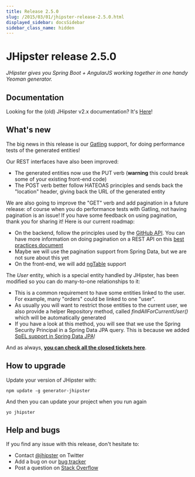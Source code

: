 ```yaml
---
title: Release 2.5.0
slug: /2015/03/01/jhipster-release-2.5.0.html
displayed_sidebar: docsSidebar
sidebar_class_name: hidden
---
```


JHipster release 2.5.0
==================

*JHipster gives you Spring Boot + AngularJS working together in one handy Yeoman generator.*

Documentation
----------

Looking for the (old) JHipster v2.x documentation? It's [Here](/documentation-archive)!

What's new
----------

The big news in this release is our [Gatling](http://gatling.io/) support, for doing performance tests of the generated entities!

Our REST interfaces have also been improved:

- The generated entities now use the PUT verb (__warning__ this could break some of your existing front-end code)
- The POST verb better follow HATEOAS principles and sends back the "location" header, giving back the URL of the generated entity

We are also going to improve the "GET" verb and add pagination in a future release: of course when you do performance tests with Gatling, not having pagination is an issue! If you have some feedback on using pagination, thank you for sharing it! Here is our current roadmap:

- On the backend, follow the principles used by the [GitHub API](https://developer.github.com/v3/#pagination). You can have more information on doing pagination on a REST API on this [best practices document](http://www.vinaysahni.com/best-practices-for-a-pragmatic-restful-api)
- Maybe we will use the pagination support from Spring Data, but we are not sure about this yet
- On the front-end, we will add [ngTable](http://bazalt-cms.com/ng-table/) support

The _User_ entity, which is a special entity handled by JHipster, has been modified so you can do many-to-one relationships to it:

- This is a common requirement to have some entities linked to the user. For example, many "orders" could be linked to one "user".
- As usually you will want to restrict those entities to the current user, we also provide a helper Repository method, called _findAllForCurrentUser()_ which will be automatically generated
- If you have a look at this method, you will see that we use the Spring Security Principal in a Spring Data JPA query. This is because we added [SpEL support in Spring Data JPA](https://spring.io/blog/2014/07/15/spel-support-in-spring-data-jpa-query-definitions)!

And as always, __[you can check all the closed tickets here](https://github.com/jhipster/generator-jhipster/issues?q=milestone%3A2.5.0+is%3Aclosed)__.

How to upgrade
------------

Update your version of JHipster with:

```
npm update -g generator-jhipster
```

And then you can update your project when you run again

```
yo jhipster
```

Help and bugs
--------------

If you find any issue with this release, don't hesitate to:

- Contact [@jhipster](https://twitter.com/jhipster) on Twitter
- Add a bug on our [bug tracker](https://github.com/jhipster/generator-jhipster/issues?state=open)
- Post a question on [Stack Overflow](http://stackoverflow.com/tags/jhipster/info)
